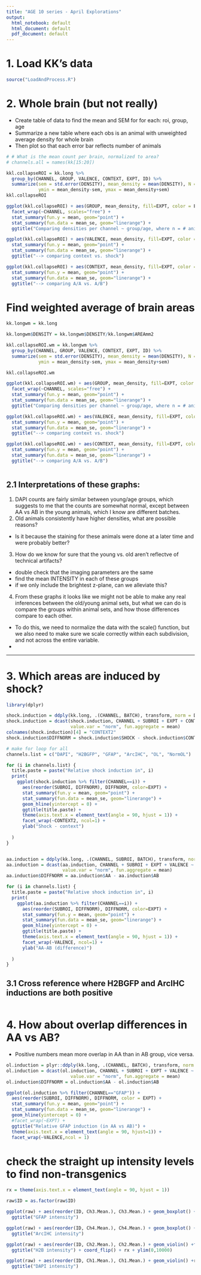```yaml
---
title: "AGE 10 series - April Explorations"
output:
  html_notebook: default
  html_document: default
  pdf_document: default
---
```


# 1. Load KK's data

```r
source("LoadAndProcess.R")

```


# 2. Whole brain (but not really)
- Create table of data to find the mean and SEM for for each: roi, group, age
- Summarize a new table where each obs is an animal with unweighted average density for whole brain 
- Then plot so that each error bar reflects number of animals 

```r

# # What is the mean count per brain, normalized to area?
# channels.all = names(kk[15:20])

kkl.collapseROI = kk.long %>%
  group_by(CHANNEL, GROUP, VALENCE, CONTEXT, EXPT, ID) %>%
  summarize(sem = std.error(DENSITY), mean_density = mean(DENSITY), N = length(DENSITY),
            ymin = mean_density-sem, ymax = mean_density+sem)
kkl.collapseROI

ggplot(kkl.collapseROI) + aes(GROUP, mean_density, fill=EXPT, color = EXPT) + 
  facet_wrap(~CHANNEL, scales="free") +
  stat_summary(fun.y = mean, geom="point") +
  stat_summary(fun.data = mean_se, geom="linerange") +
  ggtitle("Comparing densities per channel ~ group/age, where n = # animals ")

ggplot(kkl.collapseROI) + aes(VALENCE, mean_density, fill=EXPT, color = EXPT) + facet_wrap(~CHANNEL, scales="free") +
  stat_summary(fun.y = mean, geom="point") +
  stat_summary(fun.data = mean_se, geom="linerange") +
  ggtitle("--> comparing context vs. shock")

ggplot(kkl.collapseROI) + aes(CONTEXT, mean_density, fill=EXPT, color = EXPT) + facet_wrap(~CHANNEL, scales="free") +
  stat_summary(fun.y = mean, geom="point") +
  stat_summary(fun.data = mean_se, geom="linerange") +
  ggtitle("--> comparing A/A vs. A/B")


```



# Find weighted average of brain areas
```r
kk.longwm = kk.long

kk.longwm$DENSITY = kk.longwm$DENSITY/kk.longwm$AREAmm2

kkl.collapseROI.wm = kk.longwm %>%
  group_by(CHANNEL, GROUP, VALENCE, CONTEXT, EXPT, ID) %>%
  summarize(sem = std.error(DENSITY), mean_density = mean(DENSITY), N = length(DENSITY),
            ymin = mean_density-sem, ymax = mean_density+sem)

kkl.collapseROI.wm

ggplot(kkl.collapseROI.wm) + aes(GROUP, mean_density, fill=EXPT, color = EXPT) + 
  facet_wrap(~CHANNEL, scales="free") +
  stat_summary(fun.y = mean, geom="point") +
  stat_summary(fun.data = mean_se, geom="linerange") +
  ggtitle("Comparing densities per channel ~ group/age, where n = # animals ")

ggplot(kkl.collapseROI.wm) + aes(VALENCE, mean_density, fill=EXPT, color = EXPT) + facet_wrap(~CHANNEL, scales="free") +
  stat_summary(fun.y = mean, geom="point") +
  stat_summary(fun.data = mean_se, geom="linerange") +
  ggtitle("--> comparing context vs. shock")

ggplot(kkl.collapseROI.wm) + aes(CONTEXT, mean_density, fill=EXPT, color = EXPT) + facet_wrap(~CHANNEL, scales="free") +
  stat_summary(fun.y = mean, geom="point") +
  stat_summary(fun.data = mean_se, geom="linerange") +
  ggtitle("--> comparing A/A vs. A/B")



```


## 2.1 Interpretations of these graphs:
1. DAPI counts are fairly similar between young/age groups, which suggests to me that the counts are somewhat normal, except between AA vs AB in the young animals, which I know are different batches. 
2. Old animals consistently have higher densities, what are possible reasons? 
- Is it because the staining for these animals were done at a later time and were probably better? 
3. How do we know for sure that the young vs. old aren't reflectve of technical artifacts?
- double check that the imaging parameters are the same
- find the mean INTENSITY in each of these groups
- if we only include the brightest z-plane, can we alleviate this?
4. From these graphs it looks like we might not be able to make any real inferences between the old/young animal sets, but what we can do is compare the groups within animal sets, and how those differences compare to each other.
- To do this, we need to normalize the data with the scale() function, but we also need to make sure we scale correctly within each subdivision, and not across the entire variable. 
- 


---

# 3. Which areas are induced by shock? 


```r

library(dplyr)

shock.induction = ddply(kk.long, .(CHANNEL, BATCH), transform, norm = DENSITY)
shock.induction = dcast(shock.induction, CHANNEL + SUBROI + EXPT + CONTEXT ~ VALENCE,
                        value.var = "norm", fun.aggregate = mean)
colnames(shock.induction)[4] = "CONTEXT2"
shock.induction$DIFFNORM = shock.induction$SHOCK - shock.induction$CONTEXT

# make for loop for all
channels.list = c("DAPI", "H2BGFP", "GFAP", "ArcIHC", "OL", "NormOL")

for (i in channels.list) {
  title.paste = paste("Relative shock induction in", i)
  print(
    ggplot(shock.induction %>% filter(CHANNEL==i)) + 
      aes(reorder(SUBROI, DIFFNORM), DIFFNORM, color=EXPT) + 
      stat_summary(fun.y = mean, geom="point") +
      stat_summary(fun.data = mean_se, geom="linerange") +
      geom_hline(yintercept = 0) + 
      ggtitle(title.paste) + 
      theme(axis.text.x = element_text(angle = 90, hjust = 1)) +
      facet_wrap(~CONTEXT2, ncol=1) +
      ylab("Shock - context")
    
  )
}


aa.induction = ddply(kk.long, .(CHANNEL, SUBROI, BATCH), transform, norm = (DENSITY))
aa.induction = dcast(aa.induction, CHANNEL + SUBROI + EXPT + VALENCE ~ CONTEXT,
                     value.var = "norm", fun.aggregate = mean)
aa.induction$DIFFNORM = aa.induction$AA - aa.induction$AB

for (i in channels.list) {
  title.paste = paste("Relative shock induction in", i)
  print(
    ggplot(aa.induction %>% filter(CHANNEL==i)) + 
      aes(reorder(SUBROI, DIFFNORM), DIFFNORM, color=EXPT) + 
      stat_summary(fun.y = mean, geom="point") +
      stat_summary(fun.data = mean_se, geom="linerange") +
      geom_hline(yintercept = 0) + 
      ggtitle(title.paste) + 
      theme(axis.text.x = element_text(angle = 90, hjust = 1)) +
      facet_wrap(~VALENCE, ncol=1) +
      ylab("AA-AB (difference)")
    
  )
}


```


## 3.1 Cross reference where H2BGFP and ArcIHC inductions are both positive

```r



```


# 4. How about overlap differences in AA vs AB?
- Positive numbers mean more overlap in AA than in AB group, vice versa. 

```r

ol.induction = plyr::ddply(kk.long, .(CHANNEL, BATCH), transform, norm = scale(DENSITY))
ol.induction = dcast(ol.induction, CHANNEL + SUBROI + EXPT + VALENCE ~ CONTEXT,
                        value.var = "norm", fun.aggregate = mean)
ol.induction$DIFFNORM = ol.induction$AA - ol.induction$AB

ggplot(ol.induction %>% filter(CHANNEL=="GFAP")) + 
  aes(reorder(SUBROI, DIFFNORM), DIFFNORM, color = EXPT) + 
  stat_summary(fun.y = mean, geom="point") +
  stat_summary(fun.data = mean_se, geom="linerange") +
  geom_hline(yintercept = 0) + 
  #facet_wrap(~EXPT) +
  ggtitle("Relative GFAP induction (in AA vs AB)") +
  theme(axis.text.x = element_text(angle = 90, hjust=1)) +
  facet_wrap(~VALENCE,ncol = 1)

```


# check the straight up intensity levels to find non-transgenics

```r
rx = theme(axis.text.x = element_text(angle = 90, hjust = 1))

raw$ID = as.factor(raw$ID)

ggplot(raw) + aes(reorder(ID, Ch3.Mean.), Ch3.Mean.) + geom_boxplot() +rx + facet_wrap(~Z.Level.) +
  ggtitle("GFAP intensity")

ggplot(raw) + aes(reorder(ID, Ch4.Mean.), Ch4.Mean.) + geom_boxplot() +rx + facet_wrap(~Z.Level.) +
  ggtitle("ArcIHC intensity") 

ggplot(raw) + aes(reorder(ID, Ch2.Mean.), Ch2.Mean.) + geom_violin() +facet_wrap(~Z.Level.) +
  ggtitle("H2B intensity") + coord_flip() + rx + ylim(0,10000)

ggplot(raw) + aes(reorder(ID, Ch1.Mean.), Ch1.Mean.) + geom_violin() +rx + facet_wrap(~Z.Level.) +
  ggtitle("DAPI intensity")

```



